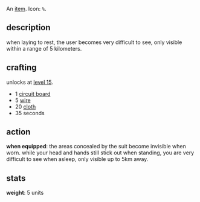 {{FixTitle}}
An [[items|item]]. Icon: <code><nowiki>%</nowiki></code>.

== description ==

when laying to rest, the user becomes very difficult to see, only visible within a range of 5 kilometers.

== crafting ==

unlocks at [[level 15]].

* 1 [[circuit board]]
* 5 [[wire]]
* 20 [[cloth]]
* 35 seconds

== action ==

'''when equipped''': the areas concealed by the suit become invisible when worn. while your head and hands still stick out when standing, you are very difficult to see when asleep, only visible up to 5km away.

== stats ==

'''weight''': 5 units